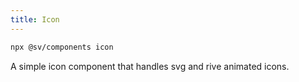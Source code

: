 ```yaml
---
title: Icon
---
```


```bash
npx @sv/components icon
```

A simple icon component that handles svg and rive animated icons.

<Example />

